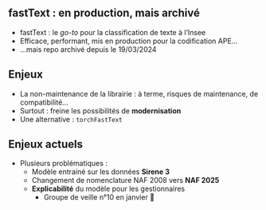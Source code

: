 ## fastText : en production, mais archivé

- fastText : le *go-to* pour la classification de texte à l'Insee
- Efficace, performant, mis en production pour la codification APE...
- ...mais repo archivé depuis le 19/03/2024

## Enjeux

- La non-maintenance de la librairie : à terme, risques de maintenance, de compatibilité...
- Surtout : freine les possibilités de [**modernisation**]{.orange}
- Une alternative : `torchFastText` 

## Enjeux actuels

- Plusieurs problématiques : 
  - Modèle entrainé sur les données [**Sirene 3**]{.orange}
  - Changement de nomenclature NAF 2008 vers [**NAF 2025**]{.orange}
  - [**Explicabilité**]{.orange} du modèle pour les gestionnaires
    - Groupe de veille n°10 en janvier 📅
